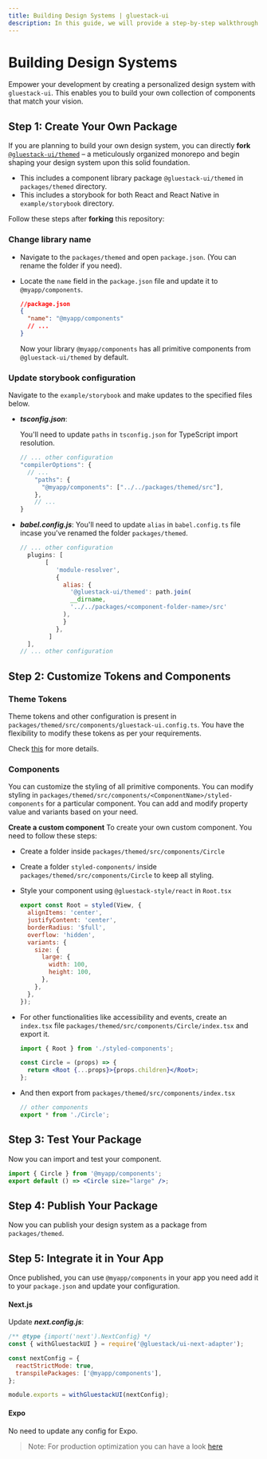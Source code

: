 ```yaml
---
title: Building Design Systems | gluestack-ui
description: In this guide, we will provide a step-by-step walkthrough on how to create your own design system
---
```



<Meta title="ui/Guides/Building Design Systems" />

# Building Design Systems

Empower your development by creating a personalized design system with `gluestack-ui`.
This enables you to build your own collection of components that match your vision.

## Step 1: Create Your Own Package

If you are planning to build your own design system, you can directly **fork** [`@gluestack-ui/themed`](https://github.com/gluestack/gluestack-ui) – a meticulously organized monorepo and begin shaping your design system upon this solid foundation.

- This includes a component library package `@gluestack-ui/themed` in `packages/themed` directory.
- This includes a storybook for both React and React Native in `example/storybook` directory.

Follow these steps after **forking** this repository:

### Change library name

- Navigate to the `packages/themed` and open `package.json`. (You can rename the folder if you need).
- Locate the `name` field in the `package.json` file and update it to `@myapp/components`.

  ```json
  //package.json
  {
    "name": "@myapp/components"
    // ...
  }
  ```

  Now your library `@myapp/components` has all primitive components from `@gluestack-ui/themed` by default.

### Update storybook configuration

Navigate to the `example/storybook` and make updates to the specified files below.

- **_tsconfig.json_**:

  You'll need to update `paths` in `tsconfig.json` for TypeScript import resolution.

  ```jsx
  // ... other configuration
  "compilerOptions": {
    // ...
      "paths": {
        "@myapp/components": ["../../packages/themed/src"],
      },
      // ...
  }
  ```

- **_babel.config.js_**:
  You'll need to update `alias` in `babel.config.ts` file incase you've renamed the folder `packages/themed`.
  ```jsx
  // ... other configuration
    plugins: [
         [
            'module-resolver',
            {
              alias: {
                '@gluestack-ui/themed': path.join(
                __dirname,
                '../../packages/<component-folder-name>/src'
              ),
              }
            },
          ]
    ],
  // ... other configuration
  ```

## Step 2: Customize Tokens and Components

### Theme Tokens

Theme tokens and other configuration is present in `packages/themed/src/components/gluestack-ui.config.ts`. You have the flexibility to modify these tokens as per your requirements.

Check [this](/ui/docs/theme-configuration/customizing-theme) for more details.

### Components

You can customize the styling of all primitive components. You can modify styling in `packages/themed/src/components/<ComponentName>/styled-components` for a particular component. You can add and modify property value and variants based on your need.

**Create a custom component**
To create your own custom component. You need to follow these steps:

- Create a folder inside `packages/themed/src/components/Circle`
- Create a folder `styled-components/` inside `packages/themed/src/components/Circle` to keep all styling.
- Style your component using `@gluestack-style/react` in `Root.tsx`
  ```jsx
  export const Root = styled(View, {
    alignItems: 'center',
    justifyContent: 'center',
    borderRadius: '$full',
    overflow: 'hidden',
    variants: {
      size: {
        large: {
          width: 100,
          height: 100,
        },
      },
    },
  });
  ```
- For other functionalities like accessibility and events, create an `index.tsx` file `packages/themed/src/components/Circle/index.tsx` and export it.

  ```jsx
  import { Root } from './styled-components';

  const Circle = (props) => {
    return <Root {...props}>{props.children}</Root>;
  };
  ```

- And then export from `packages/themed/src/components/index.tsx`
  ```jsx
  // other components
  export * from './Circle';
  ```

## Step 3: Test Your Package

Now you can import and test your component.

```jsx
import { Circle } from '@myapp/components';
export default () => <Circle size="large" />;
```

## Step 4: Publish Your Package

Now you can publish your design system as a package from `packages/themed`.

## Step 5: Integrate it in Your App

Once published, you can use `@myapp/components` in your app you need add it to your `package.json` and update your configuration.

#### Next.js

Update **_next.config.js_**:

```jsx
/** @type {import('next').NextConfig} */
const { withGluestackUI } = require('@gluestack/ui-next-adapter');

const nextConfig = {
  reactStrictMode: true,
  transpilePackages: ['@myapp/components'],
};

module.exports = withGluestackUI(nextConfig);
```

#### Expo

No need to update any config for Expo.

> Note: For production optimization you can have a look [here](/docs/production-optimizations/babel-plugin)
